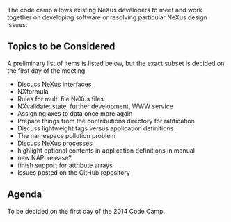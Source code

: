 
The code camp allows existing NeXus developers to meet and work together on developing software or resolving particular NeXus design issues. 

== Topics to be Considered ==

A preliminary list of items is listed below, but the exact subset is decided on the first day of the meeting.

* Discuss NeXus interfaces
* NXformula
* Rules for multi file NeXus files
* NXvalidate: state, further development, WWW service
* Assigning axes to data once more again
* Prepare things from the contributions directory for ratification
* Discuss lightweight tags versus application definitions
* The namespace pollution problem
* Discuss NeXus processes
* highlight optional contents in application definitions in manual
* new NAPI release?
* finish support for attribute arrays
* Issues posted on the GitHub repository

== Agenda ==

To be decided on the first day of the 2014 Code Camp.